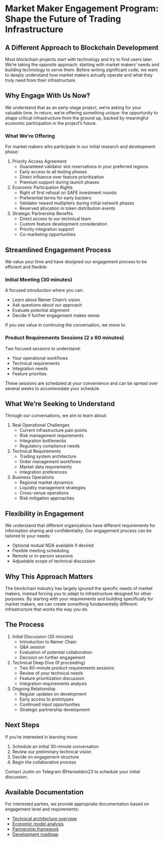 # Market Maker Engagement Program: Shape the Future of Trading Infrastructure

## A Different Approach to Blockchain Development

Most blockchain projects start with technology and try to find users later. We're taking the opposite approach: starting with market makers' needs and building technology to serve them. Before writing significant code, we want to deeply understand how market makers actually operate and what they truly need from their infrastructure.

## Why Engage With Us Now?

We understand that as an early-stage project, we're asking for your valuable time. In return, we're offering something unique: the opportunity to shape critical infrastructure from the ground up, backed by meaningful economic participation in the project's future.

### What We're Offering

For market makers who participate in our initial research and development phase:

1. Priority Access Agreement
   - Guaranteed validator slot reservations in your preferred regions
   - Early access to all testing phases
   - Direct influence over feature prioritization
   - Premium support during launch phases

2. Economic Participation Rights
   - Right of first refusal on SAFE investment rounds
   - Preferential terms for early backers
   - Validator reward multipliers during initial network phases
   - Reserved allocation in token distribution events

3. Strategic Partnership Benefits
   - Direct access to our technical team
   - Custom feature development consideration
   - Priority integration support
   - Co-marketing opportunities

## Streamlined Engagement Process

We value your time and have designed our engagement process to be efficient and flexible:

### Initial Meeting (30 minutes)
A focused introduction where you can:

- Learn about Rømer Chain's vision
- Ask questions about our approach
- Evaluate potential alignment
- Decide if further engagement makes sense

If you see value in continuing the conversation, we move to:

### Product Requirements Sessions (2 x 60 minutes)
Two focused sessions to understand:

- Your operational workflows
- Technical requirements
- Integration needs
- Feature priorities

These sessions are scheduled at your convenience and can be spread over several weeks to accommodate your schedule.

## What We're Seeking to Understand

Through our conversations, we aim to learn about:

1. Real Operational Challenges
   - Current infrastructure pain points
   - Risk management requirements
   - Integration bottlenecks
   - Regulatory compliance needs

2. Technical Requirements
   - Trading system architecture
   - Order management workflows
   - Market data requirements
   - Integration preferences

3. Business Operations
   - Regional market dynamics
   - Liquidity management strategies
   - Cross-venue operations
   - Risk mitigation approaches

## Flexibility in Engagement

We understand that different organizations have different requirements for information sharing and confidentiality. Our engagement process can be tailored to your needs:

- Optional mutual NDA available if desired
- Flexible meeting scheduling
- Remote or in-person sessions
- Adjustable scope of technical discussion

## Why This Approach Matters

The blockchain industry has largely ignored the specific needs of market makers, instead forcing you to adapt to infrastructure designed for other purposes. By starting with your requirements and building specifically for market makers, we can create something fundamentally different: infrastructure that works the way you do.

## The Process

1. Initial Discussion (30 minutes)
   - Introduction to Rømer Chain
   - Q&A session
   - Evaluation of potential collaboration
   - Decision on further engagement

2. Technical Deep Dive (If proceeding)
   - Two 60-minute product requirements sessions
   - Review of your technical needs
   - Feature prioritization discussion
   - Integration requirements analysis

3. Ongoing Relationship
   - Regular updates on development
   - Early access to prototypes
   - Continued input opportunities
   - Strategic partnership development

## Next Steps

If you're interested in learning more:

1. Schedule an initial 30-minute conversation
2. Review our preliminary technical vision
3. Decide on engagement structure
4. Begin the collaborative process

Contact Justin on Telegram @Hariseldon23 to schedule your initial discussion.

## Available Documentation

For interested parties, we provide appropriate documentation based on engagement level and requirements:

- [Technical architecture overview](../technical/index.qmd)
- [Economic model analysis](../economics/model.qmd)
- [Partnership framework](../market-makers/partner-framework.qmd)
- [Development roadmap](../technical/roadmap.qmd)

